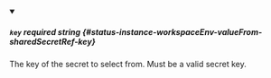 
<details className="config-field" data-expandable="false" open>
<summary>

##### `key` <span className="config-field-required" data-required="true">required</span> <span className="config-field-type">string</span> <span className="config-field-default"></span> <span className="config-field-enum"></span> {#status-instance-workspaceEnv-valueFrom-sharedSecretRef-key}

The key of the secret to select from.  Must be a valid secret key.

</summary>



</details>
